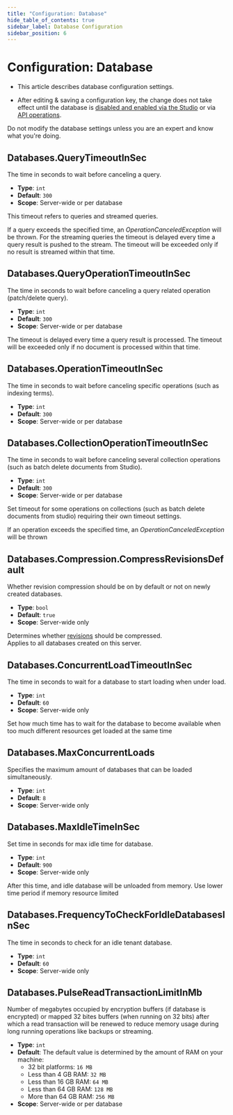 ```yaml
---
title: "Configuration: Database"
hide_table_of_contents: true
sidebar_label: Database Configuration
sidebar_position: 6
---
```



# Configuration: Database

* This article describes database configuration settings. 

* After editing & saving a configuration key, the change does not take effect 
  until the database is [disabled and enabled via the Studio](../../studio/database/settings/database-settings.mdx#how-to-reload-the-database)
  or via [API operations](../../client-api/operations/maintenance/configuration/database-settings-operation.mdx).  

<Admonition type="warning" title="Warning" id="warning" href="#warning">
Do not modify the database settings unless you are an expert and know what you're doing.  
</Admonition>

## Databases.QueryTimeoutInSec

The time in seconds to wait before canceling a query.

- **Type**: `int`
- **Default**: `300`
- **Scope**: Server-wide or per database

This timeout refers to queries and streamed queries.

If a query exceeds the specified time, an *OperationCanceledException* will be thrown. For the streaming queries the timeout is delayed every time a
query result is pushed to the stream. The timeout will be exceeded only if no result is streamed within that time.



## Databases.QueryOperationTimeoutInSec

The time in seconds to wait before canceling a query related operation (patch/delete query).

- **Type**: `int`
- **Default**: `300`
- **Scope**: Server-wide or per database

The timeout is delayed every time a query result is processed. The timeout will be exceeded only if no document is processed within that time.



## Databases.OperationTimeoutInSec

The time in seconds to wait before canceling specific operations (such as indexing terms).

- **Type**: `int`
- **Default**: `300`
- **Scope**: Server-wide or per database



## Databases.CollectionOperationTimeoutInSec

The time in seconds to wait before canceling several collection operations (such as batch delete documents from Studio).

- **Type**: `int`
- **Default**: `300`
- **Scope**: Server-wide or per database

Set timeout for some operations on collections (such as batch delete documents from studio) requiring their own timeout settings.

If an operation exceeds the specified time, an *OperationCanceledException* will be thrown



## Databases.Compression.CompressRevisionsDefault

Whether revision compression should be on by default or not on newly created databases.  

- **Type**: `bool`  
- **Default**: `true`  
- **Scope**: Server-wide only  

Determines whether [revisions](../../server/extensions/revisions.mdx) should be compressed.  
Applies to all databases created on this server.  



## Databases.ConcurrentLoadTimeoutInSec

The time in seconds to wait for a database to start loading when under load.

- **Type**: `int`
- **Default**: `60`
- **Scope**: Server-wide only

Set how much time has to wait for the database to become available when too much different resources get loaded at the same time



## Databases.MaxConcurrentLoads

Specifies the maximum amount of databases that can be loaded simultaneously.

- **Type**: `int`
- **Default**: `8`
- **Scope**: Server-wide only



## Databases.MaxIdleTimeInSec

Set time in seconds for max idle time for database.

- **Type**: `int`
- **Default**: `900`
- **Scope**: Server-wide only

After this time, and idle database will be unloaded from memory. Use lower time period if memory resource limited



## Databases.FrequencyToCheckForIdleDatabasesInSec

 The time in seconds to check for an idle tenant database.

- **Type**: `int`
- **Default**: `60`
- **Scope**: Server-wide only



## Databases.PulseReadTransactionLimitInMb

Number of megabytes occupied by encryption buffers (if database is encrypted) or mapped 32 bites buffers (when running on 32 bits) 
after which a read transaction will be renewed to reduce memory usage during long running operations like backups or streaming.  

- **Type**: `int`
- **Default**: The default value is determined by the amount of RAM on your machine:  
    * 32 bit platforms: `16 MB`  
    * Less than 4 GB RAM: `32 MB`  
    * Less than 16 GB RAM: `64 MB`  
    * Less than 64 GB RAM: `128 MB`  
    * More than 64 GB RAM: `256 MB`  
- **Scope**: Server-wide or per database  


